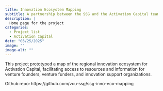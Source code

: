 ```yaml
---
title: Innovation Ecosystem Mapping
subtitle: A partnership between the SSG and the Activation Capital team
description: |
  Home page for the project
categories:
  - Project list
  - Activation Capital
date: "03/25/2025"
image: ""
image-alt: ""
---
```


This project prototyped a map of the regional innovation ecosystem for Activation Capital, facilitating access to resources and information for venture founders, venture funders, and innovation support organizations. 

Github repo: https://github.com/vcu-ssg/ssg-inno-eco-mapping

